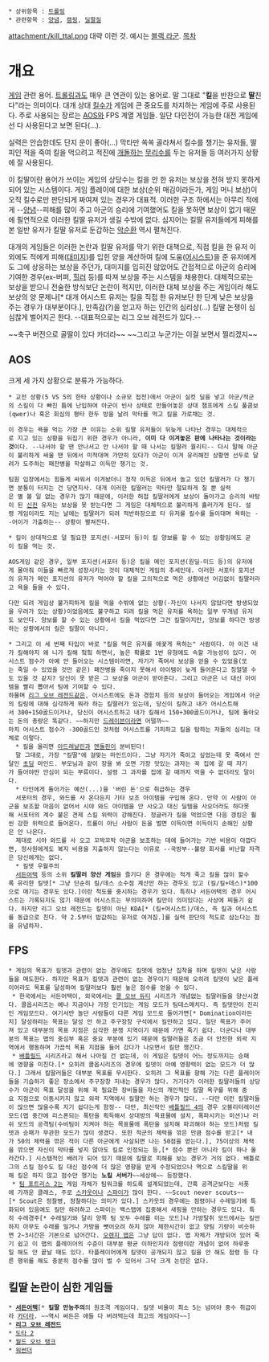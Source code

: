 * 상위항목 : [[트롤링]]
 * 관련항목 : [[양념]], [[캠핑]], [[딜딸질]]

attachment:/kill_ttal.png
대략 이런 것. 예시는 [[블랙 라군]].
[[목차]]

= 개요 =
[[게임]] 관련 용어. [[트롤링]]과도 매우 큰 연관이 있는 용어로. 말 그대로 "'''킬'''을 반찬으로 '''딸'''친다"라는 의미이다. 대개 상대 [[킬]]수가 게임에 큰 중요도를 차지하는 게임에 주로 사용된다. 주로 사용되는 장르는 [[AOS]]와 FPS 계열 게임들. 일단 다인전이 가능한 대전 게임에선 다 사용된다고 보면 된다(…).

실력은 안습한데도 단지 운이 좋아(…) 막타만 쏙쏙 골라쳐서 킬수를 챙기는 유저들, 딸피인 적을 죽여 킬을 먹으려고 적진에 [[개돌]]하는 [[무리수]]를 두는 유저들 등 여러가지 상황에 잘 사용된다.

이 킬딸이란 용어가 쓰이는 게임의 상당수는 킬을 안 한 유저는 보상을 전혀 받지 못하게 되어 있는 시스템이다. 게임 플레이에 대한 보상(순위 매김이라든가, 게임 머니 보상)이 오직 킬수로만 판단되게 짜여져 있는 경우가 대표적. 이러한 구조 하에서는 아무리 적에게 --[[양념]]--피해를 많이 주고 아군의 승리에 기여했어도 킬을 못하면 보상이 없기 때문에 필연적으로 이러한 킬딸 유저가 생길 수밖에 없다. 심지어는 킬딸 유저들에게 피해를 본 일반 유저가 킬딸 유저로 둔갑하는 [[악순환]] 역시 펼쳐진다.

대개의 게임들은 이러한 논란과 킬딸 유저를 막기 위한 대책으로, 직접 킬을 한 유저 이외에도 적에게 피해([[대미지]])를 입힌 양을 계산하여 킬에 도움([[어시스트]])을 준 유저에게도 그에 상응하는 보상을 주던가, 대미지를 입히진 않았어도 간접적으로 아군의 승리에 기여한 경우(ex-버퍼, [[힐러]] 등)를 따져 보상을 주는 시스템을 채용한다. 대체적으로는 보상을 받으니 전술한 방식보단 논란이 적지만, 이러한 대체 보상을 주는 게임이라 해도 보상의 양 문제나[* 대개 어시스트 유저는 킬을 직접 한 유저보단 한 단계 낮은 보상을 주는 경우가 대부분이다.], 만족감(?)을 얻고자 하는 인간의 심리상(…) 킬딸 논쟁이 심심찮게 벌어지곤 한다. --대표적으로는 리그 오브 레전드가 있다.--

~~축구 버전으로 골딸이 있다 카더라~~ ~~그리고 누군가는 이걸 보면서 찔리겠지~~
== AOS ==
크게 세 가지 상황으로 분류가 가능하다.

 * 교전 상황(5 VS 5의 한타 상황이나 소규모 접전)에서 아군이 실컷 딜을 넣고 아군/적군의 스킬이 다 빠진 틈에 난입하여 아군이 빈사 상태로 만들어놓은 상대 챔프에게 스킬 풀콤보(qwer)나 혹은 회심의 평타 한두 방을 날려 막타를 먹고 킬을 가로채는 것.

 이 경우는 욕을 먹는 가장 큰 이유는 소위 킬딸 유저들이 뒤늦게 나타난 경우는 대체적으로 지고 있는 상황을 뒤집기 위한 경우가 아니라, '''이미 다 이겨놓은 판에 나타나는 것이라는 것'''이다. --나서야 할 땐 안나서고 안 나서야 할 때 나서는 킬딸러 퀄리티-- 다시 말해 아군이 불리하게 싸울 땐 뒤에서 미적대며 가만히 있다가 아군이 이겨 유리해진 상황엔 선두로 달려가 도주하는 패잔병을 학살하고 이득만 챙기는 것.

 팀원 입장에서는 힘들게 싸워서 이겨놨더니 정작 이득은 뒤에서 놀고 있던 킬딸러가 다 챙기면 분통이 터지는 건 당연지사. 대개 이러한 킬딸러는 막타만 절묘하게 칠 뿐 실력은 별 볼 일 없는 경우가 많기 때문에, 이러한 허접 킬딸러에게 보상이 돌아가고 승리의 바탕이 된 [[신컨]] 유저는 보상을 못 받는다면 그 게임은 대체적으로 불리하게 흘러가게 된다. 설령 게임이라도 지는 날에는 킬딸러가 되려 적반하장으로 타 유저를 킬수를 들이대며 욕하는 --어이가 가출하는-- 상황이 펼쳐진다.

 * 킬이 상대적으로 덜 필요한 포지션(-서포터 등)이 킬 양보를 할 수 있는 상황임에도 굳이 킬을 먹는 것.

 AOS게임 같은 경우, 일부 포지션(서포터 등)은 킬을 메인 포지션(원딜-미드 등)의 유저에게 몰아줘 이들을 빠르게 성장시키는 것이 대체적인 게임의 추세인데. 이러한 서포터 포지션의 유저가 메인 포지션의 유저가 먹어야 할 킬을 고의적으로 먹은 상황에선 어김없이 킬딸러라고 욕을 들을 수 있다.

 다만 되려 게임상 불가피하게 킬을 먹을 수밖에 없는 상황(-자신이 나서지 않았다면 방생되었을 우려가 있는 상황)이었음에도 불구하고 되려 킬을 먹은 유저를 욕하는 일부 무개념 유저도 보인다. 양보를 할 수 있는 상황에서 킬을 먹었다면 그건 킬딸이지만, 양보를 하다간 방생하는 상황에서의 킬은 킬딸이 아니다.

 * 그리고 이 세 번째 타입이 바로 "킬을 먹은 유저를 애꿎게 욕하는" 사람이다. 아 이건 내가 킬해야지 왜 니가 킬해 헠헠 하면서, 높은 확률로 1번 유형에도 속할 가능성이 있다. 어시스트 점수가 아예 안 들어오는 시스템이라면, 자기가 죽여서 보상을 얻을 수 있었을(또는 죽일 수 있었을 것만 같은) 패잔병을 죽이지 못해서 아이템이 늦게 들어온다고 칭얼댈 수도 있을 것 같지? 당신이 못 받은 그 보상을 아군이 받아준다. 그리고 아군은 너 대신 아이템을 빨리 뽑아서 팀에 기여할 수 있다.
 하물며 [[리그 오브 레전드]]같은, 어시스트에도 돈과 경험치 등의 보상이 들어오는 게임에서 아군의 킬링에 대해 심각하게 뭐라 하는 킬딸러가 있는데, 당신이 킬하고 내가 어시스트해서 300+150골드이거나, 당신이 어시스트하고 내가 킬해서 150+300골드이거나, 팀에 돌아오는 돈의 총량은 똑같다. ~~하지만 [[드레이븐]]이라면 어떨까~~
 마치 어시스트 점수가 -300골드인 것처럼 어시스트를 기피하고 킬을 탐하는 자들의 심리는 대체로 이렇다.
   * 킬을 올리면 [[아드레날린]]과 [[엔돌핀]]이 분비된다!
   말 그대로, 가장 "킬딸"에 걸맞는 마인드이다. 그냥 자기가 죽이고 싶었는데 못 죽여서 안달인 [[초딩]] 마인드. 부모님과 같이 장을 봐 오면 가장 맛있는 과자는 꼭 집에 갈 때 자기가 들어야만 안심이 되는 부류이다. 설령 그 과자를 집에 갈 때까지 먹을 수 없더라도 말이다.
   * 타인에게 돌아가는 예산(...)을 '버린 돈'으로 취급하는 경우
   서포터의 경우, 와드를 사 온다든지 기타 보조 아이템을 구입해 온다. 만약 이 사람이 아군을 보조할 마음이 없어서 시야 와드 아이템을 안 사오고 대신 딜템을 사오더라도 하다못해 서포터의 계수 붙은 견제 스킬 위력이 강해진다. 정글러가 킬을 먹었으면 다음 갱킹은 훨씬 강한 위력으로 들어온다. 트롤이 아닌 사람이 돈을 벌면 이득이면 이득이지 손해인 상황은 안 나온다.
   제대로 시야 와드를 사 오고 꼬박꼬박 아군을 보조하는 데에 들어가는 기반 비용이 아깝다면, 정사원에게도 복지 비용을 지출하지 않는다는 이유로 --국방부--불량 회사를 비난할 자격은 당신에게는 없다.
   * 킬뎃 우월주의
   [[서든어택]] 등의 소위 '''킬딸러 양산 게임'''을 즐기다 온 경우에는 적게 죽고 킬을 많이 할수록 유리한 킬뎃[* 그냥 단순히 킬/데스 소수점 계산만 하는 경우도 있고 (킬/킬+데스)*100으로 매기는 경우도 있다.]이란 척도를 중시하는 경우가 있다. 특히나 서든어택의 경우 어시스트는 기록되지도 않기 때문에 어시스트는 무의미하며 킬만이 의미있다는 사상에 찌들기 쉽다. 하지만 리그 오브 레전드는 킬뎃이 아닌 KDA[* (킬+어시스트)/데스, 즉 킬과 어시스트를 동급으로 친다. 약 2.5부터 밥값하는 유저로 여겨짐.]를 실력 판단의 척도로 삼는다는 점을 유념하자.

== FPS ==
 * 게임의 목표가 킬뎃과 관련이 없는 경우에도 킬뎃에 엄청난 집착을 하며 킬뎃이 낮은 사람들을 매도한다. 하지만 목표가 킬뎃과 관련이 없는 경우이기 때문에 오히려 킬뎃이 낮은 플레이어라도 목표를 달성하여 킬딸러보다 훨씬 높은 점수를 얻을 수 있다.
  * 한국에서는 서든어택이, 외국에서는 [[콜 오브 듀티]] 시리즈가 개념없는 킬딸러들을 양산시켰다. 콜옵시리즈는 예나 지금이나 가장 인기있는 게임 모드가 팀데스매치다. 즉 킬뎃만이 진리인 게임모드다. 여기서만 놀던 사람들이 다른 게임 모드로 들어가면[* Domination이라든지] 달성하라는 목표는 달성 안 하고 주구장창 구석에서 킬만하고 있다. 일단 목표가 주어져 있고 대부분의 목표 지점은 심각한 분쟁 지역이기 때문에 가면 죽기 쉽다. 더군다나 대부분의 목표는 맵의 중심부 혹은 중요 부분에 있기 때문에 킬딸러들은 조금 더 안전한 외곽 지역에서 행동하며 가끔씩 목표 지점을 들어 갔다가 나오면서 킬만 챙긴다.
  * [[배틀필드]] 시리즈라고 해서 나아질 건 없는데, 이 게임은 킬뎃이 어느 정도까지는 승패에 영향을 미친다.[* 오히려 콜옵시리즈의 경우에 킬뎃이 아예 영향력이 없는 모드가 더 많다.] 그래서 킬딸러들은 대부분 목표를 무시한다. 오히려 그 목표를 향해 가는 다른 플레이어들을 기습하기 좋은 장소에서 주구장창 지내는 경우가 많다. 거기다가 이러한 킬딸러들의 상당수가 아군이 목표 달성을 위해 꼭 필요한 장비들을 자신의 개인적인 킬딸 욕구를 위해 중요 지점으로 이동시키지 않고 외곽 지역에서 킬딸만 하는 경우가 많다. --다만 이런 킬딸러들이 많으면 많을수록 지기 쉽다는게 함정-- 다만, 최신작인 [[배틀필드 4]]의 경우 오블리터레이션모드(맵 중간에 리스폰되는 폭탄을 획득해서 상대방의 목표물에 설치, 폭파시키는 미션)나 러쉬 모드의 공격팀(수비팀이 지켜야 하는 목표물에 폭탄을 설치해 파괴해야 하는 모드)처럼 킬뎃과 승패가 무관한 모드가 많이 생겼다. 또한 적군의 체력을 깎은 만큼 점수를 받고[* 내가 50의 체력을 깎은 적이 다른 아군에게 사살되면 나는 50점을 얻는다.], 75이상의 체력을 깎으면 자신이 막타를 넣지 않아도 킬로 인정되는 등,[* 점수 뿐만 아니라 킬이 하나 올라간다.] 시스템적인 배려가 되어 있기 때문에 킬딸로 피해를 보는 경우가 거의 없다. 배틀로그의 스킬 점수도 킬 대신 점수에 더 많은 영향을 받게 수정되었으나 역으로 스킬딸을 위해 킬은 하지 않고 점수만 챙기는 '''노킬 서버가'''~~세상에~~ 등장했다.
  * [[팀 포트리스 2]]는 게임 자체가 팀워크를 하도록 설계되었는데, 간혹 공격군보다는 서폿에 가까운 클래스, 주로 [[스카웃(팀 포트리스 2)|스카웃]]이나 [[스파이(팀 포트리스 2)|스파이]]가 많이 한다. ~~Scout never scouts~~[* Scout은 정찰병, 정찰하다는 의미가 있다.] 스카웃의 경우에는 점령이나 수레밀기에 특화되어 있음에도 킬만 하려하고 스파이는 백스탭에 집중해서 새핑을 안하는 경우도 있다. 특히 수레경주[* 수레밀기와 달리 양쪽 팀 모두 수레를 미는 모드]나 가방탈취 모드에서는 킬만하지 아무도 수레를 밀거나 가방을 뺏어오려 하지 않아 제한시간이 없고 양팀 기량이 비슷하면 2~3시간은 기본으로 넘어간다. [[오렌지(팀 포트리스 2)|오렌지 맵]]은 그냥 답이 없다. 맵 자체가 개방되어 있어 죽기 쉽고 이 맵의 플레이어의 수준이 대부분 평균 이하인지라 점령이란 개념이 없어 하루종일 해도 안 끝날 때도 있다. 타플레이어에게 킬뎃이 공개되지 않고 킬을 안 해도 점령 등 다른 행위를 해도 충분히 점수를 많이 벌 수 있어서 그닥 크게 논란은 없다.

== 킬딸 논란이 심한 게임들 ==
 * '''[[서든어택]]'''[* '''킬딸 만능주의'''의 원조격 게임이다. 킬뎃 비율이 최소 5는 넘어야 중수 취급이라 [[카더라]]. ~~역시 써든은 애들 다 버려먹는데 최고의 게임이다~~]
 * '''[[리그 오브 레전드]]'''
 * [[도타 2]]
 * [[월드 오브 탱크]]
 * [[워썬더]]
